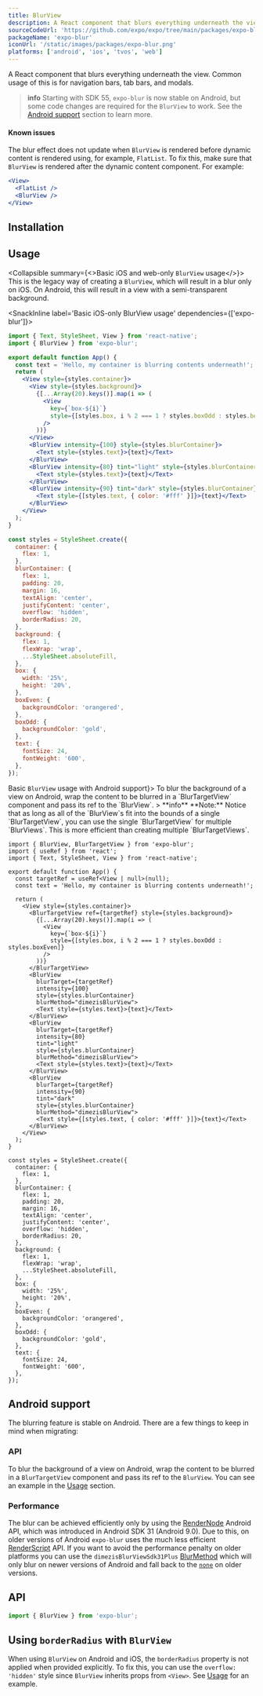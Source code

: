 ```yaml
---
title: BlurView
description: A React component that blurs everything underneath the view.
sourceCodeUrl: 'https://github.com/expo/expo/tree/main/packages/expo-blur'
packageName: 'expo-blur'
iconUrl: '/static/images/packages/expo-blur.png'
platforms: ['android', 'ios', 'tvos', 'web']
---
```



A React component that blurs everything underneath the view. Common usage of this is for navigation bars, tab bars, and modals.

> **info** Starting with SDK 55, `expo-blur` is now stable on Android, but some code changes are required for the `BlurView` to work. See the [Android support](#android-support) section to learn more.

#### Known issues

The blur effect does not update when `BlurView` is rendered before dynamic content is rendered using, for example, `FlatList`. To fix this, make sure that `BlurView` is rendered after the dynamic content component. For example:

```jsx
<View>
  <FlatList />
  <BlurView />
</View>
```

## Installation

<APIInstallSection />

## Usage

<Collapsible summary={<>Basic iOS and web-only <CODE>BlurView</CODE> usage</>}>
  This is the legacy way of creating a `BlurView`, which will result in a blur only on iOS. On Android, this will result in a view with a semi-transparent background.

  <SnackInline label='Basic iOS-only BlurView usage' dependencies={['expo-blur']}>

```jsx
import { Text, StyleSheet, View } from 'react-native';
import { BlurView } from 'expo-blur';

export default function App() {
  const text = 'Hello, my container is blurring contents underneath!';
  return (
    <View style={styles.container}>
      <View style={styles.background}>
        {[...Array(20).keys()].map(i => (
          <View
            key={`box-${i}`}
            style={[styles.box, i % 2 === 1 ? styles.boxOdd : styles.boxEven]}
          />
        ))}
      </View>
      <BlurView intensity={100} style={styles.blurContainer}>
        <Text style={styles.text}>{text}</Text>
      </BlurView>
      <BlurView intensity={80} tint="light" style={styles.blurContainer}>
        <Text style={styles.text}>{text}</Text>
      </BlurView>
      <BlurView intensity={90} tint="dark" style={styles.blurContainer}>
        <Text style={[styles.text, { color: '#fff' }]}>{text}</Text>
      </BlurView>
    </View>
  );
}

const styles = StyleSheet.create({
  container: {
    flex: 1,
  },
  blurContainer: {
    flex: 1,
    padding: 20,
    margin: 16,
    textAlign: 'center',
    justifyContent: 'center',
    overflow: 'hidden',
    borderRadius: 20,
  },
  background: {
    flex: 1,
    flexWrap: 'wrap',
    ...StyleSheet.absoluteFill,
  },
  box: {
    width: '25%',
    height: '20%',
  },
  boxEven: {
    backgroundColor: 'orangered',
  },
  boxOdd: {
    backgroundColor: 'gold',
  },
  text: {
    fontSize: 24,
    fontWeight: '600',
  },
});
```

  </SnackInline>
  
</Collapsible>
<Collapsible summary={<>Basic <CODE>BlurView</CODE> usage with Android support</>}>
  To blur the background of a view on Android, wrap the content to be blurred in a `BlurTargetView` component and pass its ref to the `BlurView`.
  > **info** **Note:** Notice that as long as all of the `BlurView`s fit into the bounds of a single `BlurTargetView`, you can use the single `BlurTargetView` for multiple `BlurViews`. This is more efficient than creating multiple `BlurTargetViews`.
  <SnackInline label='Basic BlurView usage with Android support' dependencies={['expo-blur']}>

```tsx
import { BlurView, BlurTargetView } from 'expo-blur';
import { useRef } from 'react';
import { Text, StyleSheet, View } from 'react-native';

export default function App() {
  const targetRef = useRef<View | null>(null);
  const text = 'Hello, my container is blurring contents underneath!';

  return (
    <View style={styles.container}>
      <BlurTargetView ref={targetRef} style={styles.background}>
        {[...Array(20).keys()].map(i => (
          <View
            key={`box-${i}`}
            style={[styles.box, i % 2 === 1 ? styles.boxOdd : styles.boxEven]}
          />
        ))}
      </BlurTargetView>
      <BlurView
        blurTarget={targetRef}
        intensity={100}
        style={styles.blurContainer}
        blurMethod="dimezisBlurView">
        <Text style={styles.text}>{text}</Text>
      </BlurView>
      <BlurView
        blurTarget={targetRef}
        intensity={80}
        tint="light"
        style={styles.blurContainer}
        blurMethod="dimezisBlurView">
        <Text style={styles.text}>{text}</Text>
      </BlurView>
      <BlurView
        blurTarget={targetRef}
        intensity={90}
        tint="dark"
        style={styles.blurContainer}
        blurMethod="dimezisBlurView">
        <Text style={[styles.text, { color: '#fff' }]}>{text}</Text>
      </BlurView>
    </View>
  );
}

const styles = StyleSheet.create({
  container: {
    flex: 1,
  },
  blurContainer: {
    flex: 1,
    padding: 20,
    margin: 16,
    textAlign: 'center',
    justifyContent: 'center',
    overflow: 'hidden',
    borderRadius: 20,
  },
  background: {
    flex: 1,
    flexWrap: 'wrap',
    ...StyleSheet.absoluteFill,
  },
  box: {
    width: '25%',
    height: '20%',
  },
  boxEven: {
    backgroundColor: 'orangered',
  },
  boxOdd: {
    backgroundColor: 'gold',
  },
  text: {
    fontSize: 24,
    fontWeight: '600',
  },
});
```

  </SnackInline>
  
</Collapsible>

## Android support

The blurring feature is stable on Android. There are a few things to keep in mind when migrating:

### API

To blur the background of a view on Android, wrap the content to be blurred in a `BlurTargetView` component and pass its ref to the `BlurView`. You can see an example in the [Usage](#basic-blurview-usage-with-android-support) section.

### Performance

The blur can be achieved efficiently only by using the [RenderNode](https://developer.android.com/reference/android/graphics/RenderNode) Android API, which was introduced in Android SDK 31 (Android 9.0). Due to this, on older versions of Android `expo-blur` uses the much less efficient [RenderScript](https://developer.android.com/guide/topics/renderscript/compute) API.
If you want to avoid the performance penalty on older platforms you can use the `dimezisBlurViewSdk31Plus` [BlurMethod](#blurmethod-1)
which will only blur on newer versions of Android and fall back to the [`none`](#blurmethod-1) on older versions.

## API

```js
import { BlurView } from 'expo-blur';
```

<APISection packageName="expo-blur" />

## Using `borderRadius` with `BlurView`

When using `BlurView` on Android and iOS, the `borderRadius` property is not applied when provided explicitly. To fix this, you can use the `overflow: 'hidden'` style since `BlurView` inherits props from `<View>`. See [Usage](#usage) for an example.
